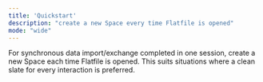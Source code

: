 ```yaml
---
title: 'Quickstart'
description: "create a new Space every time Flatfile is opened"
mode: "wide"
---
```


For synchronous data import/exchange completed in one session, create a new Space each time Flatfile is opened. This suits situations where a clean slate for every interaction is preferred.


<Snippet file="shared/dxpbanner.mdx" />

<CardGroup cols={2}>
    <Card title="React" icon="react" href="../../documentation/sdks/react/new_space_quickstart"/>
    <Card title="Javascript" icon="js" href="../../documentation/sdks/javascript/new_space_quickstart"/>
    <Card title="Vue" icon="vuejs" href="../../documentation/sdks/vue/new_space_quickstart"/>
    <Card title="Angular" icon="angular" href="../../documentation/sdks/angular/new_space_quickstart"/>
</CardGroup>

